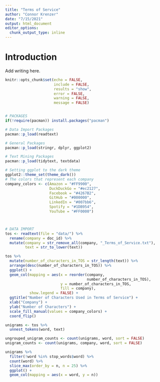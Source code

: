 ```yaml
---
title: "Terms of Service"
author: "Connor Krenzer"
date: "7/15/2021"
output: html_document
editor_options: 
  chunk_output_type: inline
---
```


# Introduction

Add writing here.

```r

knitr::opts_chunk$set(echo = FALSE,
                      include = FALSE,
                      results = "show",
                      error = FALSE,
                      warning = FALSE,
                      message = FALSE)


# PACKAGES
if(!require(pacman)) install.packages("pacman")

# Data Import Packages
pacman::p_load(readtext)

# General Packages
pacman::p_load(stringr, dplyr, ggplot2)

# Text Mining Packages
pacman::p_load(tidytext, textdata)

# Setting ggplot to the dark theme
ggplot2::theme_set(theme_dark())
# The colors that represent each company
company_colors <- c(Amazon = "#FF9900",
                    DuckDuckGo = "#ec2127",
                    Facebook = "#4267B2",
                    GitHub = "#000000",
                    LinkedIn = "#007bb6",
                    Spotify = "#1DB954",
                    YouTube = "#FF0000")



# DATA IMPORT
tos <- readtext(file = "data/") %>% 
  rename(company = doc_id) %>% 
  mutate(company = str_remove_all(company, "_Terms_of_Service.txt"),
         text = str_to_lower(text))


```



```r

tos %>% 
  mutate(number_of_characters_in_TOS = str_length(text)) %>% 
  arrange(desc(number_of_characters_in_TOS)) %>% 
  ggplot() +
  geom_col(mapping = aes(x = reorder(company,
                                     number_of_characters_in_TOS),
                         y = number_of_characters_in_TOS,
                         fill = company),
           show.legend = FALSE) +
  ggtitle("Number of Characters Used in Terms of Service") +
  xlab("Company") +
  ylab("Number of Characters") +
  scale_fill_manual(values = company_colors) +
  coord_flip()

```





```r

unigrams <- tos %>% 
  unnest_tokens(word, text)

ungrouped_unigram_counts <- count(unigrams, word, sort = FALSE)
unigram_counts <- count(unigrams, company, word, sort = FALSE)

```








```r

unigrams %>% 
  filter(!word %in% stop_words$word) %>% 
  count(word) %>% 
  slice_max(order_by = n, n = 25) %>% 
  ggplot() +
  geom_col(mapping = aes(x = word, y = n))


```


